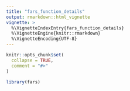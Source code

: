 ```yaml
---
title: "fars_function_details"
output: rmarkdown::html_vignette
vignette: >
  %\VignetteIndexEntry{fars_function_details}
  %\VignetteEngine{knitr::rmarkdown}
  %\VignetteEncoding{UTF-8}
---
```


```r
knitr::opts_chunk$set(
  collapse = TRUE,
  comment = "#>"
)
```

```r
library(fars)
```
